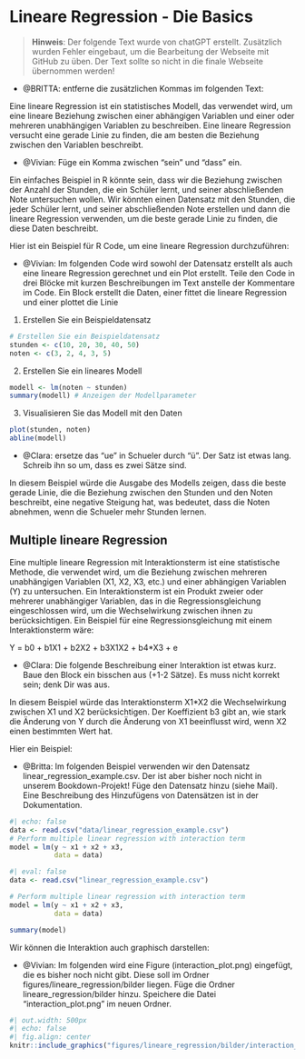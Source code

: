 # Lineare Regression - Die Basics

> **Hinweis**: Der folgende Text wurde von chatGPT erstellt. Zusätzlich wurden Fehler
eingebaut, um die Bearbeitung der Webseite mit GitHub zu üben. Der Text sollte so nicht
in die finale Webseite übernommen werden!

- @BRITTA: entferne die zusätzlichen Kommas im folgenden Text:

Eine lineare Regression ist ein statistisches Modell, das verwendet wird, um eine lineare Beziehung zwischen einer abhängigen Variablen und einer oder mehreren unabhängigen Variablen zu beschreiben. Eine lineare Regression versucht eine gerade Linie zu finden, die am besten die Beziehung zwischen den Variablen beschreibt.

- @Vivian: Füge ein Komma zwischen "sein" und "dass" ein.

Ein einfaches Beispiel in R könnte sein, dass wir die Beziehung zwischen der Anzahl der Stunden, die ein Schüler lernt, und seiner abschließenden Note untersuchen wollen. Wir könnten einen Datensatz mit den Stunden, die jeder Schüler lernt, und seiner abschließenden Note erstellen und dann die lineare Regression verwenden, um die beste gerade Linie zu finden, die diese Daten beschreibt.

Hier ist ein Beispiel für R Code, um eine lineare Regression durchzuführen:

- @Vivian: Im folgenden Code wird sowohl der Datensatz erstellt als auch eine
lineare Regression gerechnet und ein Plot erstellt. Teile den Code in drei Blöcke
mit kurzen Beschreibungen im Text anstelle der Kommentare im Code. Ein Block erstellt
die Daten, einer fittet die lineare Regression und einer plottet die Linie

1. Erstellen Sie ein Beispieldatensatz
```r
# Erstellen Sie ein Beispieldatensatz
stunden <- c(10, 20, 30, 40, 50)
noten <- c(3, 2, 4, 3, 5)
```

2. Erstellen Sie ein lineares Modell
```r
modell <- lm(noten ~ stunden)
summary(modell) # Anzeigen der Modellparameter
```

3. Visualisieren Sie das Modell mit den Daten
```r
plot(stunden, noten)
abline(modell)
```

- @Clara: ersetze das "ue" in Schueler durch "ü". Der Satz ist etwas lang. Schreib ihn so um, dass es zwei Sätze sind.

In diesem Beispiel würde die Ausgabe des Modells zeigen, dass die beste gerade Linie, die die Beziehung zwischen den Stunden und den Noten beschreibt, eine negative Steigung hat, was bedeutet, dass die Noten abnehmen, wenn die Schueler mehr Stunden lernen.

## Multiple lineare Regression

Eine multiple lineare Regression mit Interaktionsterm ist eine statistische Methode, die verwendet wird, um die Beziehung zwischen mehreren unabhängigen Variablen (X1, X2, X3, etc.) und einer abhängigen Variablen (Y) zu untersuchen. Ein Interaktionsterm ist ein Produkt zweier oder mehrerer unabhängiger Variablen, das in die Regressionsgleichung eingeschlossen wird, um die Wechselwirkung zwischen ihnen zu berücksichtigen. Ein Beispiel für eine Regressionsgleichung mit einem Interaktionsterm wäre:

Y = b0 + b1X1 + b2X2 + b3X1X2 + b4*X3 + e

- @Clara: Die folgende Beschreibung einer Interaktion ist etwas kurz. Baue den Block ein bisschen aus (+1-2 Sätze). Es muss nicht korrekt sein; denk Dir was aus.

In diesem Beispiel würde das Interaktionsterm X1*X2 die Wechselwirkung zwischen X1 und X2 berücksichtigen. Der Koeffizient b3 gibt an, wie stark die Änderung von Y durch die Änderung von X1 beeinflusst wird, wenn X2 einen bestimmten Wert hat.

Hier ein Beispiel:

- @Britta: Im folgenden Beispiel verwenden wir den Datensatz linear_regression_example.csv. Der ist aber bisher noch nicht in unserem Bookdown-Projekt! Füge den Datensatz hinzu (siehe Mail). Eine Beschreibung des Hinzufügens von Datensätzen ist in der Dokumentation.  

```r
#| echo: false
data <- read.csv("data/linear_regression_example.csv")
# Perform multiple linear regression with interaction term
model = lm(y ~ x1 + x2 + x3, 
           data = data)
```


```r
#| eval: false
data <- read.csv("linear_regression_example.csv")

# Perform multiple linear regression with interaction term
model = lm(y ~ x1 + x2 + x3, 
           data = data)
```
```r
summary(model)
```

Wir können die Interaktion auch graphisch darstellen:

- @Vivian: Im folgenden wird eine Figure (interaction_plot.png) eingefügt, die es bisher noch nicht gibt. Diese soll im Ordner figures/lineare_regression/bilder liegen. Füge die Ordner lineare_regression/bilder hinzu. Speichere die Datei "interaction_plot.png" im neuen Ordner.

```r
#| out.width: 500px
#| echo: false
#| fig.align: center
knitr::include_graphics("figures/lineare_regression/bilder/interaction_plot.png")
```
